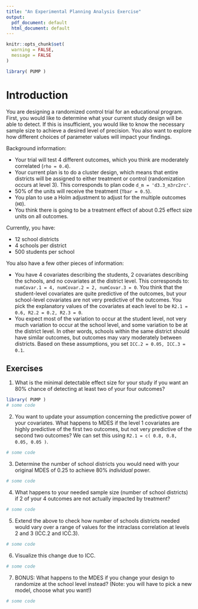 ```yaml
---
title: "An Experimental Planning Analysis Exercise"
output:
  pdf_document: default
  html_document: default
---
```


```r
knitr::opts_chunk$set(
  warning = FALSE,
  message = FALSE
)

library( PUMP )
```

# Introduction

You are designing a randomized control trial for an educational program.
First, you would like to determine what your current study design will be able 
to detect.
If this is insufficient, you would like to know the necessary sample size to 
achieve a desired level of precision.
You also want to explore how different choices of parameter values will impact 
your findings.

Background information:

- Your trial will test $4$ different outcomes, which you think are moderately 
correlated (`rho = 0.4`).
- Your current plan is to do a cluster design, which means that entire 
districts will be assigned to either treatment or control 
(randomization occurs at level 3). This corresponds to plan code `d_m = 'd3.3_m3rc2rc'`.
- 50\% of the units will receive the treatment (`Tbar = 0.5`).
- You plan to use a Holm adjustment to adjust for the multiple outcomes (`HO`).
- You think there is going to be a treatment effect of about $0.25$ effect 
size units on all outcomes.

Currently, you have:

- 12 school districts
- 4 schools per district
- 500 students per school

You also have a few other pieces of information:

- You have 4 covariates describing the students, 2 covariates describing 
the schools, and no covariates at the district level. This corresponds to: `numCovar.1 = 4, numCovar.2 = 2, numCovar.3 = 0`. You think that the 
student-level covariates are quite predictive of the outcomes, but your school-level covariates are not very predictive of the outcomes. You pick
the explanatory values of the covariates at each level to be 
`R2.1 = 0.6, R2.2 = 0.2, R2.3 = 0`.
- You expect most of the variation to occur at the student level, not very 
much variation to occur at the school level, and some variation to be at the 
district level. In other words, schools within the same district should have 
similar outcomes, but outcomes may vary moderately between districts. Based
on these assumptions, you set `ICC.2 = 0.05, ICC.3 = 0.1`.

## Exercises

1. What is the minimal detectable effect size for your study if you want an 80% chance of detecting at least two of your four outcomes?


```r
library( PUMP )
# some code
```

2. You want to update your assumption concerning the predictive power of your 
covariates. What happens to MDES if the level 1 covariates are highly 
predictive of the first two outcomes, but not very predictive of the second two outcomes? We can set this using `R2.1 = c( 0.8, 0.8, 0.05, 0.05 )`.

```r
# some code

```

3.  Determine the number of school districts you would need with your 
original MDES of 0.25 to achieve 80% *individual* power.

```r
# some code

```

4. What happens to your needed sample size (number of school districts) if 
2 of your 4 outcomes are not actually impacted by treatment?

```r
# some code

```


5. Extend the above to check how number of schools districts needed 
would vary over a range of values for the intraclass correlation at 
levels 2 and 3 (ICC.2 and ICC.3).

```r
# some code

```

6. Visualize this change due to ICC.

```r
# some code

```

7. BONUS: What happens to the MDES if you change your design to randomize at the 
school level instead? (Note: you will have to pick a new model, choose what 
you want!)

```r
# some code

```
